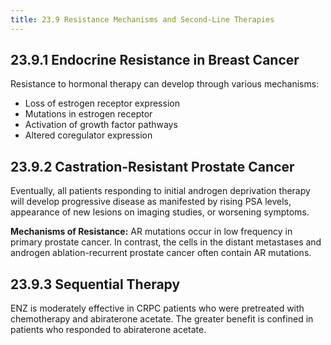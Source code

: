 ```yaml
---
title: 23.9 Resistance Mechanisms and Second-Line Therapies
---
```



## 23.9.1 Endocrine Resistance in Breast Cancer

Resistance to hormonal therapy can develop through various mechanisms:
- Loss of estrogen receptor expression
- Mutations in estrogen receptor
- Activation of growth factor pathways
- Altered coregulator expression

## 23.9.2 Castration-Resistant Prostate Cancer

Eventually, all patients responding to initial androgen deprivation therapy will develop progressive disease as manifested by rising PSA levels, appearance of new lesions on imaging studies, or worsening symptoms.

**Mechanisms of Resistance:**
AR mutations occur in low frequency in primary prostate cancer. In contrast, the cells in the distant metastases and androgen ablation-recurrent prostate cancer often contain AR mutations.

## 23.9.3 Sequential Therapy

ENZ is moderately effective in CRPC patients who were pretreated with chemotherapy and abiraterone acetate. The greater benefit is confined in patients who responded to abiraterone acetate.
